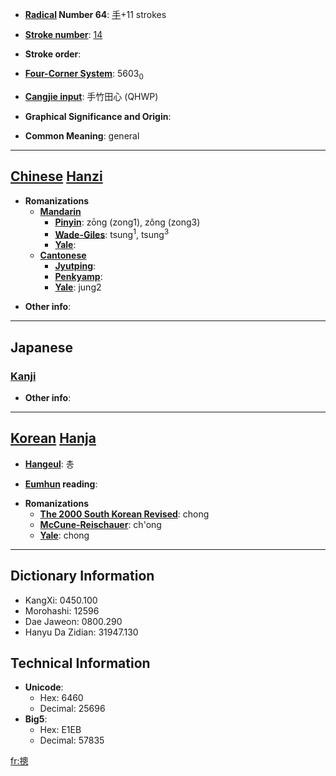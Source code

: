 * '''[[Wiktionary:Chinese radical index| Radical]] Number 64''': [[Wiktionary:Chinese radical index 手|手]]+11 strokes

* '''[[Wiktionary:Chinese total strokes index|Stroke number]]''': [[Wiktionary:Chinese total strokes index 14|14]]

* '''Stroke order''': 

* '''[[Wiktionary:Chinese four corner index|Four-Corner System]]''': 5603<sub>0</sub>

* '''[[Wiktionary:Chinese Cangjie index|Cangjie input]]''': 手竹田心 (QHWP)

* '''Graphical Significance and Origin''': 

* '''Common Meaning''': general

----

== [[Chinese]] [[Hanzi]] ==

* '''Romanizations'''
** '''[[Mandarin]]'''
*** '''[[Pinyin]]''': zōng (zong1), zǒng (zong3)
*** '''[[Wade-Giles]]''': tsung<sup>1</sup>, tsung<sup>3</sup>
*** '''[[Yale]]''': 
** '''[[Cantonese]]'''
*** '''[[Jyutping]]''':
*** '''[[Penkyamp]]''': 
*** '''[[Yale]]''': jung2

* '''Other info''': 

----

==Japanese==
===[[Kanji]]===
{{kanji|on readings=[[そう]] (sō)
|kun readings=[[すべて]] (subete)
}}

* '''Other info''':  

----

== [[Korean]] [[Hanja]] ==

* '''[[Hangeul]]''': 총

* '''[[Eumhun]] reading''': 

* '''Romanizations'''
** '''[[The 2000 South Korean Revised Romanization|The 2000 South Korean Revised]]''': chong
** '''[[McCune-Reischauer]]''': ch'ong
** '''[[Yale]]''': chong

----

== Dictionary Information ==

* KangXi: 0450.100
* Morohashi: 12596
* Dae Jaweon: 0800.290
* Hanyu Da Zidian: 31947.130

== Technical Information ==

* '''Unicode''':
** Hex: 6460
** Decimal: 25696
* '''Big5''':
** Hex: E1EB
** Decimal: 57835

[[fr:摠]]